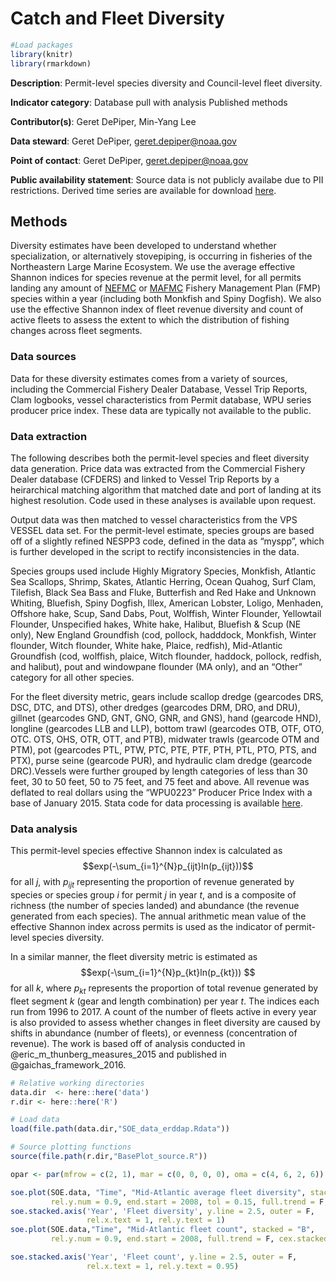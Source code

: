 # Catch and Fleet Diversity

```r

#Load packages
library(knitr)
library(rmarkdown)

```
**Description**: Permit-level species diversity and Council-level fleet diversity.

**Indicator category**: Database pull with analysis
Published methods

**Contributor(s)**: Geret DePiper, Min-Yang Lee
  
**Data steward**: Geret DePiper, <geret.depiper@noaa.gov>
  
**Point of contact**: Geret DePiper, <geret.depiper@noaa.gov>
  
**Public availability statement**: Source data is not publicly availabe due to PII restrictions. Derived time series are available for download [here](https://comet.nefsc.noaa.gov/erddap/tabledap/comm_data_soe_v1.html).
  

## Methods
Diversity estimates have been developed to understand whether specialization, or alternatively stovepiping, is occurring in fisheries of the Northeastern Large Marine Ecosystem. We use the average effective Shannon indices for species revenue at the permit level, for all permits landing any amount of [NEFMC](https://www.nefmc.org/) or [MAFMC](http://www.mafmc.org/) Fishery Management Plan (FMP) species within a year (including both Monkfish and Spiny Dogfish). We also use the effective Shannon index of fleet revenue diversity and count of active fleets to assess the extent to which the distribution of fishing changes across fleet segments.

### Data sources
Data for these diversity estimates comes from a variety of sources, including the
Commercial Fishery Dealer Database, Vessel Trip Reports, Clam logbooks, vessel characteristics from Permit database, WPU series producer price index. These data are typically not available to the public.

### Data extraction 
The following describes both the permit-level species and fleet diversity data generation. Price data was extracted from the Commercial Fishery Dealer database (CFDERS) and linked to Vessel Trip Reports by a heirarchical matching algorithm that matched date and port of landing at its highest resolution. Code used in these analyses is available upon request.

<!-- For NOAA personnel: Code currently archived in the \\\\net\\home2\\mlee\\diversity\\code folder, while data is currently archived in \\\\net\\home2\\mlee\\diversity folder. -->

Output data was then matched to vessel characteristics from the VPS VESSEL data set. For the permit-level estimate, species groups are based off of a slightly refined NESPP3 code, defined in the data as "myspp", which is further developed in the script to rectify inconsistencies in the data.

Species groups used include Highly Migratory Species, Monkfish, Atlantic Sea Scallops, Shrimp, Skates, Atlantic Herring, Ocean Quahog, Surf Clam, Tilefish, Black Sea Bass and Fluke, Butterfish and Red Hake and Unknown Whiting, Bluefish, Spiny Dogfish, Illex, American Lobster, Loligo, Menhaden, Offshore hake, Scup, Sand Dabs, Pout, Wolffish, Winter Flounder, Yellowtail Flounder, Unspecified hakes, White hake, Halibut, Bluefish & Scup (NE only), New England Groundfish (cod, pollock, hadddock, Monkfish, Winter flounder, Witch flounder, White hake, Plaice, redfish), Mid-Atlantic Groundfish (cod, wolffish, plaice, Witch flounder, haddock,  pollock, redfish, and halibut), pout and windowpane flounder (MA only), and an "Other" category for all other species. 

For the fleet diversity metric, gears include scallop dredge (gearcodes DRS, DSC, DTC, and DTS), other dredges (gearcodes DRM, DRO, and DRU), gillnet (gearcodes GND, GNT, GNO, GNR, and GNS), hand (gearcode HND), longline (gearcodes LLB and LLP), bottom trawl (gearcodes OTB, OTF, OTO, OTC. OTS, OHS, OTR, OTT, and PTB), midwater trawls (gearcode OTM and PTM), pot (gearcodes PTL, PTW, PTC, PTE, PTF, PTH, PTL, PTO, PTS, and PTX), purse seine (gearcode PUR), and hydraulic clam dredge (gearcode DRC).Vessels were further grouped by length categories of less than 30 feet, 30 to 50 feet, 50 to 75 feet, and 75 feet and above. All revenue was deflated to real dollars using the "WPU0223" Producer Price Index with a base of January 2015. Stata code for data processing is available [here](https://github.com/NOAA-EDAB/tech-memo/tree/master/data/Human_Dimensions_code).

### Data analysis
This permit-level species effective Shannon index is calculated as 
$$exp(-\sum_{i=1}^{N}p_{ijt}ln(p_{ijt}))$$
for all $j$, with $p_{ijt}$ representing the proportion of revenue generated by species or species group $i$ for permit $j$ in year $t$, and is a composite of richness (the number of species landed) and abundance (the revenue generated from each species). The annual arithmetic mean value of the effective Shannon index across permits is used as the indicator of permit-level species diversity. 

In a similar manner, the fleet diversity metric is estimated as 
$$exp(-\sum_{i=1}^{N}p_{kt}ln(p_{kt})) $$
for all $k$, where $p_{kt}$ represents the proportion of total revenue generated by fleet segment $k$ (gear and length combination) per year $t$. The indices each run from 1996 to 2017. A count of the number of fleets active in every year is also provided to assess whether changes in fleet diversity are caused by shifts in abundance (number of fleets), or evenness (concentration of revenue). The work is based off of analysis conducted in @eric_m_thunberg_measures_2015 and published in @gaichas_framework_2016.

```r

# Relative working directories
data.dir  <- here::here('data')
r.dir <- here::here('R')

# Load data
load(file.path(data.dir,"SOE_data_erddap.Rdata"))

# Source plotting functions
source(file.path(r.dir,"BasePlot_source.R"))

opar <- par(mfrow = c(2, 1), mar = c(0, 0, 0, 0), oma = c(4, 6, 2, 6))

soe.plot(SOE.data, "Time", "Mid-Atlantic average fleet diversity", stacked = "A",
         rel.y.num = 0.9, end.start = 2008, tol = 0.15, full.trend = F, cex.stacked = 1.5)
soe.stacked.axis('Year', 'Fleet diversity', y.line = 2.5, outer = F,
                 rel.x.text = 1, rel.y.text = 1)
soe.plot(SOE.data,"Time", "Mid-Atlantic fleet count", stacked = "B",
         rel.y.num = 0.9, end.start = 2008, full.trend = F, cex.stacked = 1.5)

soe.stacked.axis('Year', 'Fleet count', y.line = 2.5, outer = F,
                 rel.x.text = 1, rel.y.text = 0.95)

```

